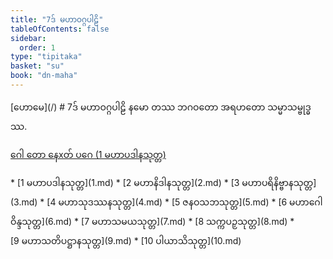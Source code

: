 ```yaml
---
title: "7ဒ် မဟာဝဂ္ဂပါဠိ"
tableOfContents: false
sidebar:
  order: 1
type: "tipitaka"
basket: "su"
book: "dn-maha"
---
```



<Paragraph type="center" book="dn-maha">
[ဟောမေ](/)
</Paragraph>

<Paragraph type="center" book="dn-maha">
# 7ဒ် မဟာဝဂ္ဂပါဠိ
</Paragraph>

<Paragraph number="1" book="dn-maha">
နမော တဿ ဘဂဝတော အရဟတော သမ္မာသမ္ဗုဒ္ဓဿ.

[ဂေါ တော နေxတ် ပဂေ (1 မဟာပဒါနသုတ္တ)](1.md)



</Paragraph>

<TableOfContents book="dn-maha" section="7">
* [1 မဟာပဒါနသုတ္တ](1.md)
* [2 မဟာနိဒါနသုတ္တ](2.md)
* [3 မဟာပရိနိဗ္ဗာနသုတ္တ](3.md)
* [4 မဟာသုဒဿနသုတ္တ](4.md)
* [5 ဇနဝသဘသုတ္တ](5.md)
* [6 မဟာဂေါဝိန္ဒသုတ္တ](6.md)
* [7 မဟာသမယသုတ္တ](7.md)
* [8 သက္ကပဉှသုတ္တ](8.md)
* [9 မဟာသတိပဋ္ဌာနသုတ္တ](9.md)
* [10 ပါယာသိသုတ္တ](10.md)
</TableOfContents>